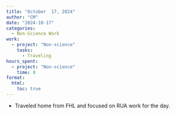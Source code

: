 ```yaml
---
title: "October  17, 2024"
author: "CM"
date: "2024-10-17"
categories:
  - Non-Science Work
work:
  - project: "Non-science"
    tasks: 
      - Traveling
hours_spent:
  - project: "Non-science"
    time: 8
format:
  html:
    toc: true
---
```


* Traveled home from FHL and focused on RUA work for the day.
